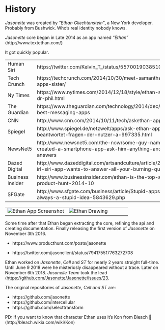 # History

*Jasonette* was created by *"Ethan Gliechtenstein"*, a New York developer. Probably from Bushwick. Who's real identity nobody knows.

*Jasonette* core began in Late 2014 as an app named *"Ethan"*  (http://www.textethan.com/)

It got quickly popular.

| | |
|--|--|
|Human Siri| https://twitter.com/Kelvin_T_/status/557001903851065346
|Tech Crunch| https://techcrunch.com/2014/10/30/meet-samantha-ethan-apps-sister/
|Ny Times| https://www.nytimes.com/2014/12/18/style/ethan-siri-meets-dr-phil.html
|The Guardian| https://www.theguardian.com/technology/2014/dec/04/-sp-ten-best-messaging-apps
|CNN| http://www.cnn.com/2014/10/11/tech/askethan-app
|Spiegel| http://www.spiegel.de/netzwelt/apps/ask-ethan-app-beantwortet-fragen-der-nutzer-a-997335.html
|NewsNet5 | http://www.newsnet5.com/the-now/some-guy-named-ethan-created-a-smartphone-app-ask-him-anything-and-get-answers
|Dazed Digital| http://www.dazeddigital.com/artsandculture/article/22152/1/this-irl-siri-app-wants-to-answer-all-your-burning-questions
|Business Insider|http://www.businessinsider.com/ethan-is-the-top-app-on-product-hunt-2014-10
|SFGate | http://www.sfgate.com/business/article/Stupid-apps-but-not-always-a-stupid-idea-5843629.php


| | |
|--|--|
![Ethan App Screenshot](images/history/ethanapp.jpeg)| ![Ethan Drawing](images/history/ethan.jpeg)


Some time after that Ethan began extracting the core, refining the api and creating documentation. 
Finally releasing the first version of *Jasonette* on November 3th 2016.

- https://www.producthunt.com/posts/jasonette

- https://twitter.com/jasonclient/status/794175517763272708

Ethan worked on *Jasonette*, *Cell* and *ST* for nearly 2 years straight full-time. Until June 9 2018 were he misteriosly disappeared without a trace. Later on November 6th 2018. *Jasonelle Team* took the lead ([https://github.com/Jasonette/Jasonette/issues/23](https://github.com/Jasonette/Jasonette/issues/23).

The original repositories of *Jasonette, Cell and ST* are:

- https://github.com/jasonette
- https://github.com/intercellular
- https://github.com/selecttransform

PD: If you want to know that character Ethan uses it's Kon from Bleach 💯 (http://bleach.wikia.com/wiki/Kon)
